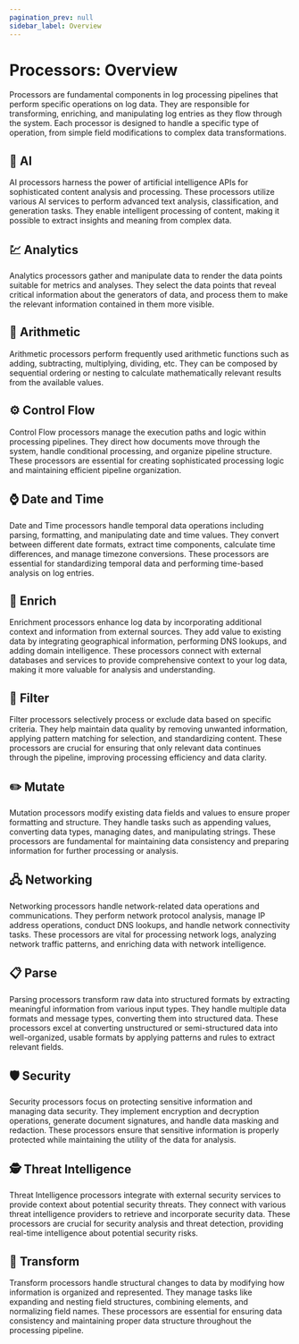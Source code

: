 ```yaml
---
pagination_prev: null
sidebar_label: Overview
---
```


# Processors: Overview

Processors are fundamental components in log processing pipelines that perform specific operations on log data. They are responsible for transforming, enriching, and manipulating log entries as they flow through the system. Each processor is designed to handle a specific type of operation, from simple field modifications to complex data transformations.

## 🧠 AI

AI processors harness the power of artificial intelligence APIs for sophisticated content analysis and processing. These processors utilize various AI services to perform advanced text analysis, classification, and generation tasks. They enable intelligent processing of content, making it possible to extract insights and meaning from complex data.

<DocCardList category="AI" />

## :chart: Analytics

Analytics processors gather and manipulate data to render the data points suitable for metrics and analyses. They select the data points that reveal critical information about the generators of data, and process them to make the relevant information contained in them more visible.

<DocCardList category="Analytics" />

## :abacus: Arithmetic

Arithmetic processors perform frequently used arithmetic functions such as adding, subtracting, multiplying, dividing, etc. They can be composed by sequential ordering or nesting to calculate mathematically relevant results from the available values.

<DocCardList category="Arithmetic" />

## ⚙️ Control Flow

Control Flow processors manage the execution paths and logic within processing pipelines. They direct how documents move through the system, handle conditional processing, and organize pipeline structure. These processors are essential for creating sophisticated processing logic and maintaining efficient pipeline organization.

<DocCardList category="Control Flow" />

## :watch: Date and Time

Date and Time processors handle temporal data operations including parsing, formatting, and manipulating date and time values. They convert between different date formats, extract time components, calculate time differences, and manage timezone conversions. These processors are essential for standardizing temporal data and performing time-based analysis on log entries.

<DocCardList category="Date and Time" />

## 💠 Enrich

Enrichment processors enhance log data by incorporating additional context and information from external sources. They add value to existing data by integrating geographical information, performing DNS lookups, and adding domain intelligence. These processors connect with external databases and services to provide comprehensive context to your log data, making it more valuable for analysis and understanding.

<DocCardList category="Enrich" />

## 🎯 Filter

Filter processors selectively process or exclude data based on specific criteria. They help maintain data quality by removing unwanted information, applying pattern matching for selection, and standardizing content. These processors are crucial for ensuring that only relevant data continues through the pipeline, improving processing efficiency and data clarity.

<DocCardList category="Filter" />

## ✏️ Mutate

Mutation processors modify existing data fields and values to ensure proper formatting and structure. They handle tasks such as appending values, converting data types, managing dates, and manipulating strings. These processors are fundamental for maintaining data consistency and preparing information for further processing or analysis.

<DocCardList category="Mutate" />

## 🖧 Networking

Networking processors handle network-related data operations and communications. They perform network protocol analysis, manage IP address operations, conduct DNS lookups, and handle network connectivity tasks. These processors are vital for processing network logs, analyzing network traffic patterns, and enriching data with network intelligence.

<DocCardList category="Networking" />

## 📋 Parse

Parsing processors transform raw data into structured formats by extracting meaningful information from various input types. They handle multiple data formats and message types, converting them into structured data. These processors excel at converting unstructured or semi-structured data into well-organized, usable formats by applying patterns and rules to extract relevant fields.

<DocCardList category="Parse" />

## 🛡️ Security

Security processors focus on protecting sensitive information and managing data security. They implement encryption and decryption operations, generate document signatures, and handle data masking and redaction. These processors ensure that sensitive information is properly protected while maintaining the utility of the data for analysis.

<DocCardList category="Security" />

## 🕵️ Threat Intelligence

Threat Intelligence processors integrate with external security services to provide context about potential security threats. They connect with various threat intelligence providers to retrieve and incorporate security data. These processors are crucial for security analysis and threat detection, providing real-time intelligence about potential security risks.

<DocCardList category="Threat Intelligence" />

## 🔄 Transform

Transform processors handle structural changes to data by modifying how information is organized and represented. They manage tasks like expanding and nesting field structures, combining elements, and normalizing field names. These processors are essential for ensuring data consistency and maintaining proper data structure throughout the processing pipeline.

<DocCardList category="Transform" />
